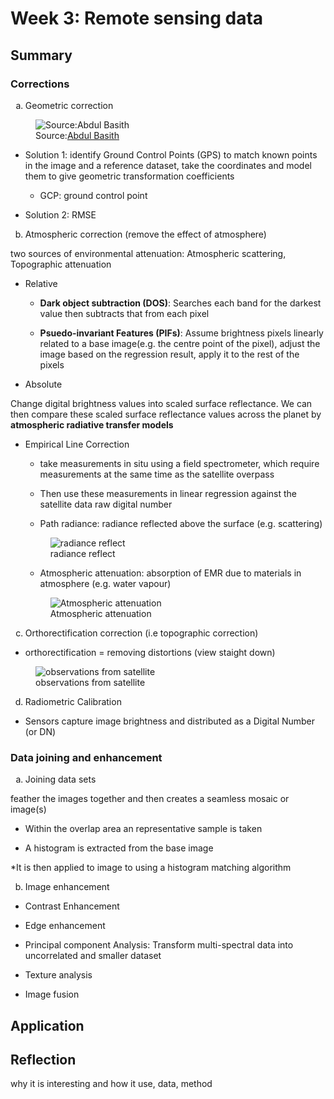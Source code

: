 # Week 3: Remote sensing data {.sec_wk3}

## Summary

### Corrections

a. Geometric correction

![Source:[Abdul Basith](https://www.researchgate.net/figure/Geometric-correction-procedures_fig7_320710942)](img03/Geometric-correction.png){#fig-correction}

* Solution 1:  identify Ground Control Points (GPS) to match known points in the image and a reference dataset, take the coordinates and model them to give geometric transformation coefficients

  * GCP: ground control point

* Solution 2: RMSE


b. Atmospheric correction (remove the effect of atmosphere)

two sources of environmental attenuation: Atmospheric scattering, Topographic attenuation

* Relative

  * **Dark object subtraction (DOS)**: Searches each band for the darkest value then subtracts that from each pixel
  
  * **Psuedo-invariant Features (PIFs)**: Assume brightness pixels linearly related to a base image(e.g. the centre point of the pixel), adjust the image based on the regression result, apply it to the rest of the pixels
  
* Absolute 

Change digital brightness values into scaled surface reflectance. We can then compare these scaled surface reflectance values across the planet by **atmospheric radiative transfer models** 

* Empirical Line Correction

  * take measurements in situ using a field spectrometer, which require measurements at the same time as the satellite overpass

  * Then use these measurements in linear regression against the satellite data raw digital number
  
  * Path radiance: radiance reflected above the surface (e.g. scattering)
  
  ![radiance reflect](img03/Path-radiance.png){#fig-radiance}  
  
  * Atmospheric attenuation: absorption of EMR due to materials in atmosphere (e.g. water vapour)
  
  ![Atmospheric attenuation](img03/Atmospheric-attenuation.png){#fig-EMRabsorption}
  
c. Orthorectification correction (i.e  topographic correction)

* orthorectification = removing distortions (view staight down)

![observations from satellite](img03/observations-from-satellite.png)

d. Radiometric Calibration

* Sensors capture image brightness and distributed as a Digital Number (or DN)

### Data joining and enhancement

a. Joining data sets

feather the images together and then creates a seamless mosaic or image(s)

* Within the overlap area an representative sample is taken

* A histogram is extracted from the base image

*It is then applied to image to using a histogram matching algorithm

b. Image enhancement

* Contrast Enhancement

* Edge enhancement

* Principal component Analysis: Transform multi-spectral data into uncorrelated and smaller dataset

* Texture analysis

* Image fusion

## Application


## Reflection

why it is interesting and how it use, data, method